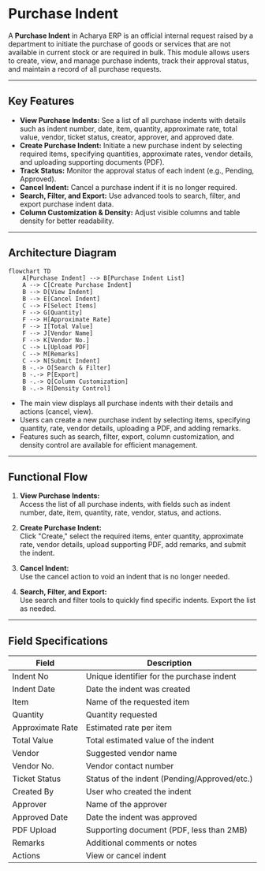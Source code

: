 # Purchase Indent

A **Purchase Indent** in Acharya ERP is an official internal request raised by a department to initiate the purchase of goods or services that are not available in current stock or are required in bulk. This module allows users to create, view, and manage purchase indents, track their approval status, and maintain a record of all purchase requests.

---

## Key Features

- **View Purchase Indents:** See a list of all purchase indents with details such as indent number, date, item, quantity, approximate rate, total value, vendor, ticket status, creator, approver, and approved date.
- **Create Purchase Indent:** Initiate a new purchase indent by selecting required items, specifying quantities, approximate rates, vendor details, and uploading supporting documents (PDF).
- **Track Status:** Monitor the approval status of each indent (e.g., Pending, Approved).
- **Cancel Indent:** Cancel a purchase indent if it is no longer required.
- **Search, Filter, and Export:** Use advanced tools to search, filter, and export purchase indent data.
- **Column Customization & Density:** Adjust visible columns and table density for better readability.

---

## Architecture Diagram

```mermaid
flowchart TD
    A[Purchase Indent] --> B[Purchase Indent List]
    A --> C[Create Purchase Indent]
    B --> D[View Indent]
    B --> E[Cancel Indent]
    C --> F[Select Items]
    F --> G[Quantity]
    F --> H[Approximate Rate]
    F --> I[Total Value]
    F --> J[Vendor Name]
    F --> K[Vendor No.]
    C --> L[Upload PDF]
    C --> M[Remarks]
    C --> N[Submit Indent]
    B -.-> O[Search & Filter]
    B -.-> P[Export]
    B -.-> Q[Column Customization]
    B -.-> R[Density Control]
```

- The main view displays all purchase indents with their details and actions (cancel, view).
- Users can create a new purchase indent by selecting items, specifying quantity, rate, vendor details, uploading a PDF, and adding remarks.
- Features such as search, filter, export, column customization, and density control are available for efficient management.

---

## Functional Flow

1. **View Purchase Indents:**  
   Access the list of all purchase indents, with fields such as indent number, date, item, quantity, rate, vendor, status, and actions.

2. **Create Purchase Indent:**  
   Click "Create," select the required items, enter quantity, approximate rate, vendor details, upload supporting PDF, add remarks, and submit the indent.

3. **Cancel Indent:**  
   Use the cancel action to void an indent that is no longer needed.

4. **Search, Filter, and Export:**  
   Use search and filter tools to quickly find specific indents. Export the list as needed.

---

## Field Specifications

| Field            | Description                                  |
| ---------------- | -------------------------------------------- |
| Indent No        | Unique identifier for the purchase indent    |
| Indent Date      | Date the indent was created                  |
| Item             | Name of the requested item                   |
| Quantity         | Quantity requested                           |
| Approximate Rate | Estimated rate per item                      |
| Total Value      | Total estimated value of the indent          |
| Vendor           | Suggested vendor name                        |
| Vendor No.       | Vendor contact number                        |
| Ticket Status    | Status of the indent (Pending/Approved/etc.) |
| Created By       | User who created the indent                  |
| Approver         | Name of the approver                         |
| Approved Date    | Date the indent was approved                 |
| PDF Upload       | Supporting document (PDF, less than 2MB)     |
| Remarks          | Additional comments or notes                 |
| Actions          | View or cancel indent                        |
